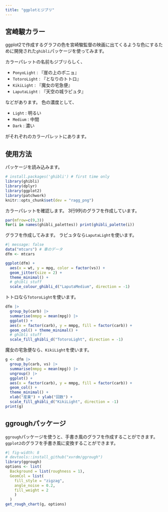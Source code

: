 ```yaml
---
title: "ggplotとジブリ"
---
```



## 宮崎駿カラー

ggplot2で作成するグラフの色を宮崎駿監督の映画に出てくるような色にするために開発された`ghibli`パッケージを使ってみます。

カラーパレットの名前もジブリらしく、

- `PonyoLight` : 『崖の上のポニョ』
- `TotoroLight` : 『となりのトトロ』
- `KikiLight` : 『魔女の宅急便』
- `LaputaLight` : 『天空の城ラピュタ』

などがあります。
色の濃度として、

- `Light` : 明るい
- `Medium` : 中間
- `Dark` : 濃い

がそれぞれのカラーパレットにあります。

## 使用方法

パッケージを読み込みます。

```r
# install.packages('ghibli') # first time only
library(ghibli)
library(dplyr)
library(ggplot2)
library(patchwork)
knitr::opts_chunk$set(dev = "ragg_png")
```

カラーパレットを確認します。
3行9列のグラフを作成しています。
```r
par(mfrow=c(9,3))
for(i in names(ghibli_palettes)) print(ghibli_palette(i))
```

グラフを作成してみます。
ラピュタなら`LaputaLight`を使います。
```r
#| message: false
data("mtcars") # 車のデータ
dfm <- mtcars

ggplot(dfm) + 
  aes(x = wt, y = mpg, color = factor(vs)) + 
  geom_jitter(size = 2) + 
  theme_minimal() +
  # ghibli stuff
  scale_colour_ghibli_d("LaputaMedium", direction = -1)
```

トトロなら`TotoroLight`を使います。
```r
dfm |>
  group_by(carb) |>
  summarise(mmpg = mean(mpg)) |>
  ggplot() + 
  aes(x = factor(carb), y = mmpg, fill = factor(carb)) + 
  geom_col() + theme_minimal() + 
  # ghibli stuff
  scale_fill_ghibli_d("TotoroLight", direction = -1)
```

魔女の宅急便なら、`KikiLight`を使います。
```r
g <- dfm |>
  group_by(carb, vs) |>
  summarise(mmpg = mean(mpg)) |>
  ungroup() |>
  ggplot() + 
  aes(x = factor(carb), y = mmpg, fill = factor(carb)) + 
  geom_col() + 
  theme_minimal() + 
  xlab("産業") + ylab("回数") + 
  scale_fill_ghibli_d("KikiLight", direction = -1)
print(g)
```

## ggroughパッケージ

`ggrough`パッケージを使うと、手書き風のグラフを作成することができます。
`ggplot2`のグラフを手書き風に変換することができます。

```r
#| fig-width: 8
# devtools::install_github("xvrdm/ggrough")
library(ggrough)
options <- list(
  Background = list(roughness = 1),
  GeomCol = list(
    fill_style = "zigzag", 
    angle_noise = 0.2, 
    fill_weight = 2
    )
  )
get_rough_chart(g, options)
```